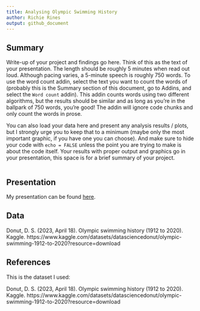 ```yaml
---
title: Analysing Olympic Swimming History
author: Richie Rines
output: github_document
---
```


## Summary

Write-up of your project and findings go here. 
Think of this as the text of your presentation. 
The length should be roughly 5 minutes when read out loud.
Although pacing varies, a 5-minute speech is roughly 750 words. 
To use the word count addin, select the text you want to count the words of (probably this is the 
Summary section of this document, go to Addins, and select the `Word count` addin).
This addin counts words using two different algorithms, but the results should be similar and as long as you're in the ballpark of 750 words, you're good! 
The addin will ignore code chunks and only count the words in prose.

You can also load your data here and present any analysis results / plots, but I strongly urge you to keep that to a minimum (maybe only the most important graphic, if you have one you can choose). 
And make sure to hide your code with  `echo = FALSE` unless the point you are trying to make is about the code itself.
Your results with proper output and graphics go in your presentation, this space is for a brief summary of your project.

```r

```

## Presentation

My presentation can be found [here](presentation/presentation.html).

## Data 

Donut, D. S. (2023, April 18). Olympic swimming history (1912 to 2020). Kaggle. https://www.kaggle.com/datasets/datasciencedonut/olympic-swimming-1912-to-2020?resource=download 

## References

This is the dataset I used:

Donut, D. S. (2023, April 18). Olympic swimming history (1912 to 2020). Kaggle. https://www.kaggle.com/datasets/datasciencedonut/olympic-swimming-1912-to-2020?resource=download 

